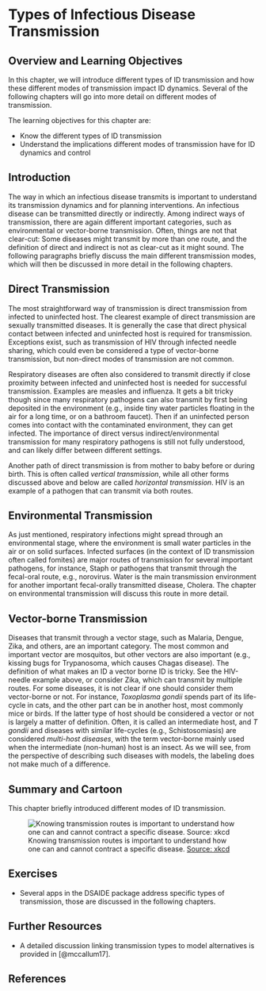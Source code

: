 # Types of Infectious Disease Transmission


## Overview and Learning Objectives
In this chapter, we will introduce different types of ID transmission and how these different modes of transmission impact ID dynamics. Several of the following chapters will go into more detail on different modes of transmission.

The learning objectives for this chapter are:

* Know the different types of ID transmission
* Understand the implications different modes of transmission have for ID dynamics and control


## Introduction
The way in which an infectious disease transmits is important to understand its transmission dynamics and for planning interventions. An infectious disease can be transmitted directly or indirectly. Among indirect ways of transmission, there are again different important categories, such as environmental or vector-borne transmission. Often, things are not that clear-cut: Some diseases might transmit by more than one route, and the definition of direct and indirect is not as clear-cut as it might sound. The following paragraphs briefly discuss the main different transmission modes, which will then be discussed in more detail in the following chapters.

## Direct Transmission
The most straightforward way of transmission is direct transmission from infected to uninfected host. The clearest example of direct transmission are sexually transmitted diseases. It is generally the case that direct physical contact between infected and uninfected host is required for transmission. Exceptions exist, such as transmission of HIV through infected needle sharing, which could even be considered a type of vector-borne transmission, but non-direct modes of transmission are not common. 

Respiratory diseases are often also considered to transmit directly if close proximity between infected and uninfected host is needed for successful transmission. Examples are measles and influenza. It gets a bit tricky though since many respiratory pathogens can also transmit by first being deposited in the environment (e.g., inside tiny water particles floating in the air for a long time, or on a bathroom faucet). Then if an uninfected person comes into contact with the contaminated environment, they can get infected. The importance of direct versus indirect/environmental transmission for many respiratory pathogens is still not fully understood, and can likely differ between different settings. 

Another path of direct transmission is from mother to baby before or during birth. This is often called _vertical transmission_, while all other forms discussed above and below are called _horizontal transmission_. HIV is an example of a pathogen that can transmit via both routes.  

## Environmental Transmission
As just mentioned, respiratory infections might spread through an environmental stage, where the environment is small water particles in the air or on solid surfaces. Infected surfaces (in the context of ID transmission often called fomites) are major routes of transmission for several important pathogens, for instance, Staph or pathogens that transmit through the fecal-oral route, e.g., norovirus. Water is the main transmission environment for another important fecal-orally transmitted disease, Cholera. The chapter on environmental transmission will discuss this route in more detail.

## Vector-borne Transmission
Diseases that transmit through a vector stage, such as Malaria, Dengue, Zika, and others, are an important category. The most common and important vector are mosquitos, but other vectors are also important (e.g., kissing bugs for Trypanosoma, which causes Chagas disease). The definition of what makes an ID a vector borne ID is tricky. See the HIV-needle example above, or consider Zika, which can transmit by multiple routes. For some diseases, it is not clear if one should consider them vector-borne or not. For instance, _Toxoplasma gondii_ spends part of its life-cycle in cats, and the other part can be in another host, most commonly mice or birds. If the latter type of host should be considered a vector or not is largely a matter of definition. Often, it is called an intermediate host, and _T gondii_  and diseases with similar life-cycles (e.g., Schistosomiasis) are considered _multi-host diseases_, with the term vector-borne mainly used when the intermediate (non-human) host is an insect. As we will see, from the perspective of describing such diseases with models, the labeling does not make much of a difference.


## Summary and Cartoon
This chapter briefly introduced different modes of ID transmission. 

![Knowing transmission routes is important to understand how one can and cannot contract a specific disease. [Source: xkcd](https://xkcd.com/574/)](./images/xkcd-swine_flu.png)



## Exercises
* Several apps in the DSAIDE package address specific types of transmission, those are discussed in the following chapters.


## Further Resources
* A detailed discussion linking transmission types to model alternatives is provided in [@mccallum17].

## References

